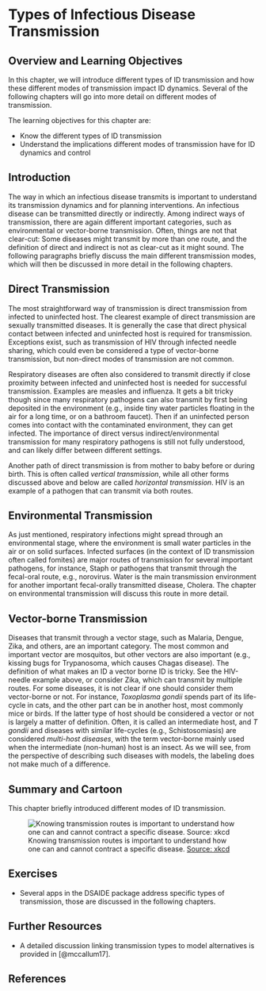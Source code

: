 # Types of Infectious Disease Transmission


## Overview and Learning Objectives
In this chapter, we will introduce different types of ID transmission and how these different modes of transmission impact ID dynamics. Several of the following chapters will go into more detail on different modes of transmission.

The learning objectives for this chapter are:

* Know the different types of ID transmission
* Understand the implications different modes of transmission have for ID dynamics and control


## Introduction
The way in which an infectious disease transmits is important to understand its transmission dynamics and for planning interventions. An infectious disease can be transmitted directly or indirectly. Among indirect ways of transmission, there are again different important categories, such as environmental or vector-borne transmission. Often, things are not that clear-cut: Some diseases might transmit by more than one route, and the definition of direct and indirect is not as clear-cut as it might sound. The following paragraphs briefly discuss the main different transmission modes, which will then be discussed in more detail in the following chapters.

## Direct Transmission
The most straightforward way of transmission is direct transmission from infected to uninfected host. The clearest example of direct transmission are sexually transmitted diseases. It is generally the case that direct physical contact between infected and uninfected host is required for transmission. Exceptions exist, such as transmission of HIV through infected needle sharing, which could even be considered a type of vector-borne transmission, but non-direct modes of transmission are not common. 

Respiratory diseases are often also considered to transmit directly if close proximity between infected and uninfected host is needed for successful transmission. Examples are measles and influenza. It gets a bit tricky though since many respiratory pathogens can also transmit by first being deposited in the environment (e.g., inside tiny water particles floating in the air for a long time, or on a bathroom faucet). Then if an uninfected person comes into contact with the contaminated environment, they can get infected. The importance of direct versus indirect/environmental transmission for many respiratory pathogens is still not fully understood, and can likely differ between different settings. 

Another path of direct transmission is from mother to baby before or during birth. This is often called _vertical transmission_, while all other forms discussed above and below are called _horizontal transmission_. HIV is an example of a pathogen that can transmit via both routes.  

## Environmental Transmission
As just mentioned, respiratory infections might spread through an environmental stage, where the environment is small water particles in the air or on solid surfaces. Infected surfaces (in the context of ID transmission often called fomites) are major routes of transmission for several important pathogens, for instance, Staph or pathogens that transmit through the fecal-oral route, e.g., norovirus. Water is the main transmission environment for another important fecal-orally transmitted disease, Cholera. The chapter on environmental transmission will discuss this route in more detail.

## Vector-borne Transmission
Diseases that transmit through a vector stage, such as Malaria, Dengue, Zika, and others, are an important category. The most common and important vector are mosquitos, but other vectors are also important (e.g., kissing bugs for Trypanosoma, which causes Chagas disease). The definition of what makes an ID a vector borne ID is tricky. See the HIV-needle example above, or consider Zika, which can transmit by multiple routes. For some diseases, it is not clear if one should consider them vector-borne or not. For instance, _Toxoplasma gondii_ spends part of its life-cycle in cats, and the other part can be in another host, most commonly mice or birds. If the latter type of host should be considered a vector or not is largely a matter of definition. Often, it is called an intermediate host, and _T gondii_  and diseases with similar life-cycles (e.g., Schistosomiasis) are considered _multi-host diseases_, with the term vector-borne mainly used when the intermediate (non-human) host is an insect. As we will see, from the perspective of describing such diseases with models, the labeling does not make much of a difference.


## Summary and Cartoon
This chapter briefly introduced different modes of ID transmission. 

![Knowing transmission routes is important to understand how one can and cannot contract a specific disease. [Source: xkcd](https://xkcd.com/574/)](./images/xkcd-swine_flu.png)



## Exercises
* Several apps in the DSAIDE package address specific types of transmission, those are discussed in the following chapters.


## Further Resources
* A detailed discussion linking transmission types to model alternatives is provided in [@mccallum17].

## References

